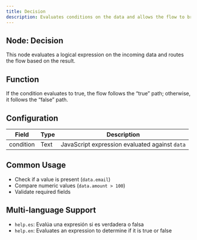 ```yaml
---
title: Decision
description: Evaluates conditions on the data and allows the flow to branch.
---
```


## Node: Decision

This node evaluates a logical expression on the incoming data and routes the flow based on the result.

## Function
If the condition evaluates to true, the flow follows the “true” path; otherwise, it follows the “false” path.

## Configuration

| Field      | Type   | Description                                         |
|------------|--------|-----------------------------------------------------|
| condition  | Text   | JavaScript expression evaluated against `data`      |

## Common Usage
- Check if a value is present (`data.email`)  
- Compare numeric values (`data.amount > 100`)  
- Validate required fields  

## Multi-language Support
- `help.es`: Evalúa una expresión si es verdadera o falsa  
- `help.en`: Evaluates an expression to determine if it is true or false  
